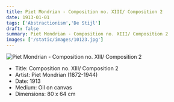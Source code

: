 ```yaml
---
title: Piet Mondrian - Composition no. XIII/ Composition 2
date: 1913-01-01
tags: ['Abstractionism','De Stijl']
draft: false
summary: Piet Mondrian - Composition no. XIII/ Composition 2
images: ['/static/images/10123.jpg']
---
```


![Piet Mondrian - Composition no. XIII/ Composition 2](/static/images/10123.jpg)

* Title: Composition no. XIII/ Composition 2
* Artist: Piet Mondrian (1872-1944)
* Date: 1913
* Medium: Oil on canvas
* Dimensions: 80 x 64 cm


